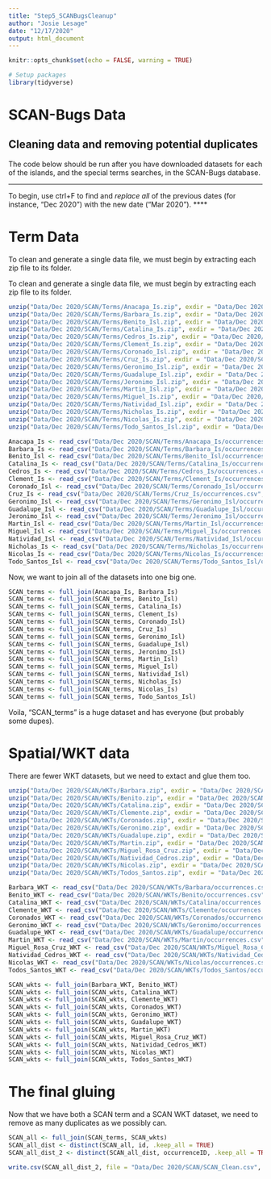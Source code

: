 ```yaml
---
title: "Step5_SCANBugsCleanup"
author: "Josie Lesage"
date: "12/17/2020"
output: html_document
---
```


```r
knitr::opts_chunk$set(echo = FALSE, warning = TRUE)

# Setup packages
library(tidyverse)
```

# SCAN-Bugs Data

## Cleaning data and removing potential duplicates
The code below should be run after you have downloaded datasets for each of the islands, and the special terms searches, in the SCAN-Bugs database.

****
To begin, use ctrl+F to find and *replace all* of the previous dates (for instance, "Dec 2020") with the new date ("Mar 2020").
****


# Term Data
To clean and generate a single data file, we must begin by extracting each zip file to its folder. 


To clean and generate a single data file, we must begin by extracting each zip file to its folder. 
```r
unzip("Data/Dec 2020/SCAN/Terms/Anacapa_Is.zip", exdir = "Data/Dec 2020/SCAN/Terms/Anacapa_Is")
unzip("Data/Dec 2020/SCAN/Terms/Barbara_Is.zip", exdir = "Data/Dec 2020/SCAN/Terms/Barbara_Is")
unzip("Data/Dec 2020/SCAN/Terms/Benito_Isl.zip", exdir = "Data/Dec 2020/SCAN/Terms/Benito_Isl")
unzip("Data/Dec 2020/SCAN/Terms/Catalina_Is.zip", exdir = "Data/Dec 2020/SCAN/Terms/Catalina_Is")
unzip("Data/Dec 2020/SCAN/Terms/Cedros_Is.zip", exdir = "Data/Dec 2020/SCAN/Terms/Cedros_Is")
unzip("Data/Dec 2020/SCAN/Terms/Clement_Is.zip", exdir = "Data/Dec 2020/SCAN/Terms/Clement_Is")
unzip("Data/Dec 2020/SCAN/Terms/Coronado_Isl.zip", exdir = "Data/Dec 2020/SCAN/Terms/Coronado_Isl")
unzip("Data/Dec 2020/SCAN/Terms/Cruz_Is.zip", exdir = "Data/Dec 2020/SCAN/Terms/Cruz_Is")
unzip("Data/Dec 2020/SCAN/Terms/Geronimo_Isl.zip", exdir = "Data/Dec 2020/SCAN/Terms/Geronimo_Isl")
unzip("Data/Dec 2020/SCAN/Terms/Guadalupe_Isl.zip", exdir = "Data/Dec 2020/SCAN/Terms/Guadalupe_Isl")
unzip("Data/Dec 2020/SCAN/Terms/Jeronimo_Isl.zip", exdir = "Data/Dec 2020/SCAN/Terms/Jeronimo_Isl")
unzip("Data/Dec 2020/SCAN/Terms/Martin_Isl.zip", exdir = "Data/Dec 2020/SCAN/Terms/Martin_Isl")
unzip("Data/Dec 2020/SCAN/Terms/Miguel_Is.zip", exdir = "Data/Dec 2020/SCAN/Terms/Miguel_Is")
unzip("Data/Dec 2020/SCAN/Terms/Natividad_Isl.zip", exdir = "Data/Dec 2020/SCAN/Terms/Natividad_Isl")
unzip("Data/Dec 2020/SCAN/Terms/Nicholas_Is.zip", exdir = "Data/Dec 2020/SCAN/Terms/Nicholas_Is")
unzip("Data/Dec 2020/SCAN/Terms/Nicolas_Is.zip", exdir = "Data/Dec 2020/SCAN/Terms/Nicolas_Is")
unzip("Data/Dec 2020/SCAN/Terms/Todo_Santos_Isl.zip", exdir = "Data/Dec 2020/SCAN/Terms/Todo_Santos_Isl")

```

```r
Anacapa_Is <- read_csv("Data/Dec 2020/SCAN/Terms/Anacapa_Is/occurrences.csv", col_types = cols(.default = "c"))
Barbara_Is <- read_csv("Data/Dec 2020/SCAN/Terms/Barbara_Is/occurrences.csv", col_types = cols(.default = "c"))
Benito_Isl <- read_csv("Data/Dec 2020/SCAN/Terms/Benito_Isl/occurrences.csv", col_types = cols(.default = "c"))
Catalina_Is <- read_csv("Data/Dec 2020/SCAN/Terms/Catalina_Is/occurrences.csv", col_types = cols(.default = "c"))
Cedros_Is <- read_csv("Data/Dec 2020/SCAN/Terms/Cedros_Is/occurrences.csv", col_types = cols(.default = "c"))
Clement_Is <- read_csv("Data/Dec 2020/SCAN/Terms/Clement_Is/occurrences.csv", col_types = cols(.default = "c"))
Coronado_Isl <- read_csv("Data/Dec 2020/SCAN/Terms/Coronado_Isl/occurrences.csv", col_types = cols(.default = "c"))
Cruz_Is <- read_csv("Data/Dec 2020/SCAN/Terms/Cruz_Is/occurrences.csv", col_types = cols(.default = "c"))
Geronimo_Isl <- read_csv("Data/Dec 2020/SCAN/Terms/Geronimo_Isl/occurrences.csv", col_types = cols(.default = "c"))
Guadalupe_Isl <- read_csv("Data/Dec 2020/SCAN/Terms/Guadalupe_Isl/occurrences.csv", col_types = cols(.default = "c"))
Jeronimo_Isl <- read_csv("Data/Dec 2020/SCAN/Terms/Jeronimo_Isl/occurrences.csv", col_types = cols(.default = "c"))
Martin_Isl <- read_csv("Data/Dec 2020/SCAN/Terms/Martin_Isl/occurrences.csv", col_types = cols(.default = "c"))
Miguel_Isl <- read_csv("Data/Dec 2020/SCAN/Terms/Miguel_Is/occurrences.csv", col_types = cols(.default = "c"))
Natividad_Isl <- read_csv("Data/Dec 2020/SCAN/Terms/Natividad_Isl/occurrences.csv", col_types = cols(.default = "c"))
Nicholas_Is <- read_csv("Data/Dec 2020/SCAN/Terms/Nicholas_Is/occurrences.csv", col_types = cols(.default = "c"))
Nicolas_Is <- read_csv("Data/Dec 2020/SCAN/Terms/Nicolas_Is/occurrences.csv", col_types = cols(.default = "c"))
Todo_Santos_Isl <- read_csv("Data/Dec 2020/SCAN/Terms/Todo_Santos_Isl/occurrences.csv", col_types = cols(.default = "c"))
```


Now, we want to join all of the datasets into one big one.

```r
SCAN_terms <- full_join(Anacapa_Is, Barbara_Is)
SCAN_terms <- full_join(SCAN_terms, Benito_Isl)
SCAN_terms <- full_join(SCAN_terms, Catalina_Is)
SCAN_terms <- full_join(SCAN_terms, Clement_Is)
SCAN_terms <- full_join(SCAN_terms, Coronado_Isl)
SCAN_terms <- full_join(SCAN_terms, Cruz_Is)
SCAN_terms <- full_join(SCAN_terms, Geronimo_Isl)
SCAN_terms <- full_join(SCAN_terms, Guadalupe_Isl)
SCAN_terms <- full_join(SCAN_terms, Jeronimo_Isl)
SCAN_terms <- full_join(SCAN_terms, Martin_Isl)
SCAN_terms <- full_join(SCAN_terms, Miguel_Isl)
SCAN_terms <- full_join(SCAN_terms, Natividad_Isl)
SCAN_terms <- full_join(SCAN_terms, Nicholas_Is)
SCAN_terms <- full_join(SCAN_terms, Nicolas_Is)
SCAN_terms <- full_join(SCAN_terms, Todo_Santos_Isl)
```

Voila, "SCAN_terms" is a huge dataset and has everyone (but probably some dupes). 

# Spatial/WKT data

There are fewer WKT datasets, but we need to extact and glue them too. 
```r
unzip("Data/Dec 2020/SCAN/WKTs/Barbara.zip", exdir = "Data/Dec 2020/SCAN/WKTs/Barbara")
unzip("Data/Dec 2020/SCAN/WKTs/Benito.zip", exdir = "Data/Dec 2020/SCAN/WKTs/Benito")
unzip("Data/Dec 2020/SCAN/WKTs/Catalina.zip", exdir = "Data/Dec 2020/SCAN/WKTs/Catalina")
unzip("Data/Dec 2020/SCAN/WKTs/Clemente.zip", exdir = "Data/Dec 2020/SCAN/WKTs/Clemente")
unzip("Data/Dec 2020/SCAN/WKTs/Coronados.zip", exdir = "Data/Dec 2020/SCAN/WKTs/Coronados")
unzip("Data/Dec 2020/SCAN/WKTs/Geronimo.zip", exdir = "Data/Dec 2020/SCAN/WKTs/Geronimo")
unzip("Data/Dec 2020/SCAN/WKTs/Guadalupe.zip", exdir = "Data/Dec 2020/SCAN/WKTs/Guadalupe")
unzip("Data/Dec 2020/SCAN/WKTs/Martin.zip", exdir = "Data/Dec 2020/SCAN/WKTs/Martin")
unzip("Data/Dec 2020/SCAN/WKTs/Miguel_Rosa_Cruz.zip", exdir = "Data/Dec 2020/SCAN/WKTs/Miguel_Rosa_Cruz")
unzip("Data/Dec 2020/SCAN/WKTs/Natividad_Cedros.zip", exdir = "Data/Dec 2020/SCAN/WKTs/Natividad_Cedros")
unzip("Data/Dec 2020/SCAN/WKTs/Nicolas.zip", exdir = "Data/Dec 2020/SCAN/WKTs/Nicolas")
unzip("Data/Dec 2020/SCAN/WKTs/Todos_Santos.zip", exdir = "Data/Dec 2020/SCAN/WKTs/Todos_Santos")
```

```r
Barbara_WKT <- read_csv("Data/Dec 2020/SCAN/WKTs/Barbara/occurrences.csv", col_types = cols(.default = "c"))
Benito_WKT <- read_csv("Data/Dec 2020/SCAN/WKTs/Benito/occurrences.csv", col_types = cols(.default = "c"))
Catalina_WKT <- read_csv("Data/Dec 2020/SCAN/WKTs/Catalina/occurrences.csv", col_types = cols(.default = "c"))
Clemente_WKT <- read_csv("Data/Dec 2020/SCAN/WKTs/Clemente/occurrences.csv", col_types = cols(.default = "c"))
Coronados_WKT <- read_csv("Data/Dec 2020/SCAN/WKTs/Coronados/occurrences.csv", col_types = cols(.default = "c"))
Geronimo_WKT <- read_csv("Data/Dec 2020/SCAN/WKTs/Geronimo/occurrences.csv", col_types = cols(.default = "c"))
Guadalupe_WKT <- read_csv("Data/Dec 2020/SCAN/WKTs/Guadalupe/occurrences.csv", col_types = cols(.default = "c"))
Martin_WKT <- read_csv("Data/Dec 2020/SCAN/WKTs/Martin/occurrences.csv", col_types = cols(.default = "c"))
Miguel_Rosa_Cruz_WKT <- read_csv("Data/Dec 2020/SCAN/WKTs/Miguel_Rosa_Cruz/occurrences.csv", col_types = cols(.default = "c"))
Natividad_Cedros_WKT <- read_csv("Data/Dec 2020/SCAN/WKTs/Natividad_Cedros/occurrences.csv", col_types = cols(.default = "c"))
Nicolas_WKT <- read_csv("Data/Dec 2020/SCAN/WKTs/Nicolas/occurrences.csv", col_types = cols(.default = "c"))
Todos_Santos_WKT <- read_csv("Data/Dec 2020/SCAN/WKTs/Todos_Santos/occurrences.csv", col_types = cols(.default = "c"))
```

```r
SCAN_wkts <- full_join(Barbara_WKT, Benito_WKT)
SCAN_wkts <- full_join(SCAN_wkts, Catalina_WKT)
SCAN_wkts <- full_join(SCAN_wkts, Clemente_WKT)
SCAN_wkts <- full_join(SCAN_wkts, Coronados_WKT)
SCAN_wkts <- full_join(SCAN_wkts, Geronimo_WKT)
SCAN_wkts <- full_join(SCAN_wkts, Guadalupe_WKT)
SCAN_wkts <- full_join(SCAN_wkts, Martin_WKT)
SCAN_wkts <- full_join(SCAN_wkts, Miguel_Rosa_Cruz_WKT)
SCAN_wkts <- full_join(SCAN_wkts, Natividad_Cedros_WKT)
SCAN_wkts <- full_join(SCAN_wkts, Nicolas_WKT)
SCAN_wkts <- full_join(SCAN_wkts, Todos_Santos_WKT)
```

# The final gluing

Now that we have both a SCAN term and a SCAN WKT dataset, we need to remove as many duplicates as we possibly can. 

```r
SCAN_all <- full_join(SCAN_terms, SCAN_wkts)
SCAN_all_dist <- distinct(SCAN_all, id, .keep_all = TRUE)
SCAN_all_dist_2 <- distinct(SCAN_all_dist, occurrenceID, .keep_all = TRUE)

write.csv(SCAN_all_dist_2, file = "Data/Dec 2020/SCAN/SCAN_Clean.csv", na="", row.names=FALSE)
```
